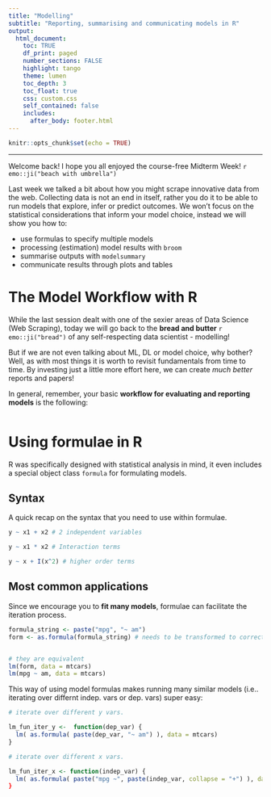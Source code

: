 ```yaml
---
title: "Modelling"
subtitle: "Reporting, summarising and communicating models in R"
output: 
  html_document:
    toc: TRUE
    df_print: paged
    number_sections: FALSE
    highlight: tango
    theme: lumen
    toc_depth: 3
    toc_float: true
    css: custom.css 
    self_contained: false
    includes:
      after_body: footer.html
---
```


```r
knitr::opts_chunk$set(echo = TRUE)
```
***
Welcome back! I hope you all enjoyed the course-free Midterm Week! `r emo::ji("beach with umbrella")`

Last week we talked a bit about how you might scrape innovative data from the web. Collecting data is not an end in itself, rather you do it to be able to run models that explore, infer or predict outcomes. We won't focus on the statistical considerations that inform your model choice, instead we will show you how to: 

* use formulas to specify multiple models
* processing (estimation) model results with `broom`
* summarise outputs with `modelsummary`
* communicate results through plots and tables

# The Model Workflow with R

While the last session dealt with one of the sexier areas of Data Science (Web Scraping), today we will go back to the **bread and butter** `r emo::ji("bread")` of any self-respecting data scientist - modelling! 

But if we are not even talking about ML, DL or model choice, why bother? Well, as with most things it is worth to revisit fundamentals from time to time. By investing just a little more effort here, we can create *much better* reports and papers! 

In general, remember, your basic **workflow for evaluating and reporting models** is the following:

```r

```

# Using formulae in R 

R was specifically designed with statistical analysis in mind, it even includes a special object class `formula` for formulating models.

## Syntax

A quick recap on the syntax that you need to use within formulae.

```r
y ~ x1 + x2 # 2 independent variables

y ~ x1 * x2 # Interaction terms

y ~ x + I(x^2) # higher order terms
```

## Most common applications 

Since we encourage you to **fit many models**, formulae can facilitate the iteration process. 

```r
formula_string <- paste("mpg", "~ am")
form <- as.formula(formula_string) # needs to be transformed to correct class


# they are equivalent 
lm(form, data = mtcars)
lm(mpg ~ am, data = mtcars)
```
This way of using model formulas makes running many similar models (i.e.. iterating over differnt indep. vars or dep. vars) super easy:

```r
# iterate over different y vars.

lm_fun_iter_y <-  function(dep_var) {
  lm( as.formula( paste(dep_var, "~ am") ), data = mtcars)
}

# iterate over different x vars. 

lm_fun_iter_x <- function(indep_var) {
  lm( as.formula( paste("mpg ~", paste(indep_var, collapse = "+") ), data = mtcars)
}
```

